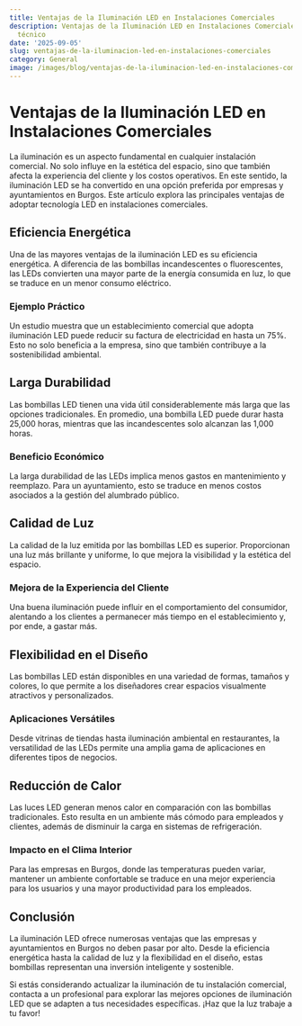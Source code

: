 ```yaml
---
title: Ventajas de la Iluminación LED en Instalaciones Comerciales
description: Ventajas de la Iluminación LED en Instalaciones Comerciales — artículo
  técnico
date: '2025-09-05'
slug: ventajas-de-la-iluminacion-led-en-instalaciones-comerciales
category: General
image: /images/blog/ventajas-de-la-iluminacion-led-en-instalaciones-comerciales/ventajas-de-la-iluminacion-led-en-instalaciones-comerciales-hero-001.webp
---
```


# Ventajas de la Iluminación LED en Instalaciones Comerciales

La iluminación es un aspecto fundamental en cualquier instalación comercial. No solo influye en la estética del espacio, sino que también afecta la experiencia del cliente y los costos operativos. En este sentido, la iluminación LED se ha convertido en una opción preferida por empresas y ayuntamientos en Burgos. Este artículo explora las principales ventajas de adoptar tecnología LED en instalaciones comerciales.

## Eficiencia Energética

Una de las mayores ventajas de la iluminación LED es su eficiencia energética. A diferencia de las bombillas incandescentes o fluorescentes, las LEDs convierten una mayor parte de la energía consumida en luz, lo que se traduce en un menor consumo eléctrico.

### Ejemplo Práctico
Un estudio muestra que un establecimiento comercial que adopta iluminación LED puede reducir su factura de electricidad en hasta un 75%. Esto no solo beneficia a la empresa, sino que también contribuye a la sostenibilidad ambiental.

## Larga Durabilidad

Las bombillas LED tienen una vida útil considerablemente más larga que las opciones tradicionales. En promedio, una bombilla LED puede durar hasta 25,000 horas, mientras que las incandescentes solo alcanzan las 1,000 horas.

### Beneficio Económico
La larga durabilidad de las LEDs implica menos gastos en mantenimiento y reemplazo. Para un ayuntamiento, esto se traduce en menos costos asociados a la gestión del alumbrado público.

## Calidad de Luz

La calidad de la luz emitida por las bombillas LED es superior. Proporcionan una luz más brillante y uniforme, lo que mejora la visibilidad y la estética del espacio.

### Mejora de la Experiencia del Cliente
Una buena iluminación puede influir en el comportamiento del consumidor, alentando a los clientes a permanecer más tiempo en el establecimiento y, por ende, a gastar más.

## Flexibilidad en el Diseño

Las bombillas LED están disponibles en una variedad de formas, tamaños y colores, lo que permite a los diseñadores crear espacios visualmente atractivos y personalizados.

### Aplicaciones Versátiles
Desde vitrinas de tiendas hasta iluminación ambiental en restaurantes, la versatilidad de las LEDs permite una amplia gama de aplicaciones en diferentes tipos de negocios.

## Reducción de Calor

Las luces LED generan menos calor en comparación con las bombillas tradicionales. Esto resulta en un ambiente más cómodo para empleados y clientes, además de disminuir la carga en sistemas de refrigeración.

### Impacto en el Clima Interior
Para las empresas en Burgos, donde las temperaturas pueden variar, mantener un ambiente confortable se traduce en una mejor experiencia para los usuarios y una mayor productividad para los empleados.

## Conclusión

La iluminación LED ofrece numerosas ventajas que las empresas y ayuntamientos en Burgos no deben pasar por alto. Desde la eficiencia energética hasta la calidad de luz y la flexibilidad en el diseño, estas bombillas representan una inversión inteligente y sostenible.

Si estás considerando actualizar la iluminación de tu instalación comercial, contacta a un profesional para explorar las mejores opciones de iluminación LED que se adapten a tus necesidades específicas. ¡Haz que la luz trabaje a tu favor!